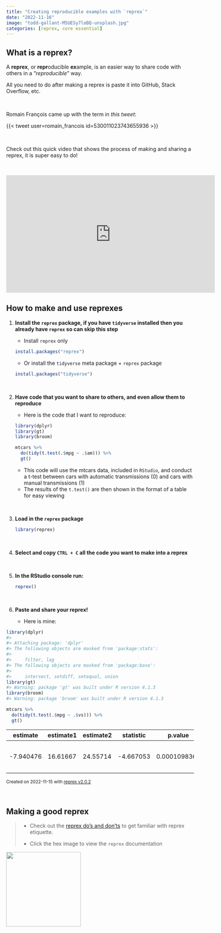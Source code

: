 ```yaml
---
title: "Creating reproducible examples with `reprex`"
date: "2022-11-16"
image: "todd-gallant-M5UESy7loBQ-unsplash.jpg"
categories: [reprex, core essential]
---
```


## What is a reprex?

A **reprex**, or **repr**oducible **ex**ample, is an easier way to share code with others in a "*reproducible*" way.

All you need to do after making a reprex is paste it into GitHub, Stack Overflow, etc.

<br>

Romain François came up with the term in *this tweet*:

{{< tweet user=romain_francois id=530011023743655936 >}}

<br>

Check out this quick video that shows the process of making and sharing a reprex, it is super easy to do!

<br>

<center>

<iframe width="560" height="315" src="https://www.youtube.com/embed/35suhGR53wQ" title="YouTube video player" frameborder="0" allow="accelerometer; autoplay; clipboard-write; encrypted-media; gyroscope; picture-in-picture" allowfullscreen>

</iframe>

</center>

## How to make and use reprexes

1.  **Install the `reprex` package, if you have `tidyverse` installed then you already have `reprex` so can skip this step**

    -   Install `reprex` only

    ``` r
    install.packages("reprex")
    ```

    -   Or install the `tidyverse` meta package + `reprex` package

    ``` r
    install.packages("tidyverse")
    ```

    <br>

2.  **Have code that you want to share to others, and even allow them to reproduce**

    -   Here is the code that I want to reproduce:

    ``` r
    library(dplyr)
    library(gt)
    library(broom)

    mtcars %>%
      do(tidy(t.test(.$mpg ~ .$am))) %>%
      gt()
    ```

    -   This code will use the mtcars data, included in `RStudio`, and conduct a t-test between cars with automatic transmissions (0) and cars with manual transmissions (1)
    -   The results of the `t.test()` are then shown in the format of a table for easy viewing

    <br>

3.  **Load in the `reprex` package**

    ``` r
    library(reprex)
    ```

    <br>

4.  **Select and copy `CTRL + C` all the code you want to make into a reprex**

    <br>

5.  **In the RStudio console run:**

    ``` r
    reprex()
    ```

    <br>

6.  **Paste and share your reprex!**

    -   Here is mine:

``` r
library(dplyr)
#> 
#> Attaching package: 'dplyr'
#> The following objects are masked from 'package:stats':
#> 
#>     filter, lag
#> The following objects are masked from 'package:base':
#> 
#>     intersect, setdiff, setequal, union
library(gt)
#> Warning: package 'gt' was built under R version 4.1.3
library(broom)
#> Warning: package 'broom' was built under R version 4.1.3

mtcars %>%
  do(tidy(t.test(.$mpg ~ .$vs))) %>%
  gt()
```

| estimate  | estimate1 | estimate2 | statistic | p.value      | parameter | conf.low  | conf.high | method                  | alternative |
|--------|--------|--------|--------|--------|--------|--------|--------|--------|--------|
| -7.940476 | 16.61667  | 24.55714  | -4.667053 | 0.0001098368 | 22.71576  | -11.46251 | -4.418445 | Welch Two Sample t-test | two.sided   |

<sup>Created on 2022-11-15 with [reprex v2.0.2](https://reprex.tidyverse.org)</sup>

<br>

## Making a good reprex

> -   Check out the [reprex do's and don'ts](https://cran.r-project.org/web/packages/reprex/vignettes/reprex-dos-and-donts.html) to get familiar with reprex etiquette.
>
> -   Click the hex image to view the `reprex` documentation

[![](reprex.svg){width="200"}](https://reprex.tidyverse.org/)
